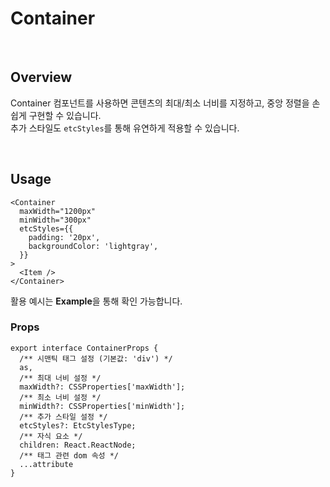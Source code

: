 
# Container

<br />

## Overview

Container 컴포넌트를 사용하면 콘텐츠의 최대/최소 너비를 지정하고, 중앙 정렬을 손쉽게 구현할 수 있습니다.  
추가 스타일도 `etcStyles`를 통해 유연하게 적용할 수 있습니다.

<br />

## Usage

```tsx
<Container
  maxWidth="1200px"
  minWidth="300px"
  etcStyles={{
    padding: '20px',
    backgroundColor: 'lightgray',
  }}
>
  <Item />
</Container>
```

활용 예시는 **Example**을 통해 확인 가능합니다.

### Props

```
export interface ContainerProps {
  /** 시맨틱 태그 설정 (기본값: 'div') */
  as,
  /** 최대 너비 설정 */
  maxWidth?: CSSProperties['maxWidth'];
  /** 최소 너비 설정 */
  minWidth?: CSSProperties['minWidth'];
  /** 추가 스타일 설정 */
  etcStyles?: EtcStylesType;
  /** 자식 요소 */
  children: React.ReactNode;
  /** 태그 관련 dom 속성 */
  ...attribute
}
```
